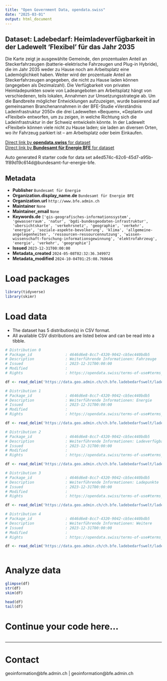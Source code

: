 ```yaml
---
title: "Open Government Data, opendata.swiss"
date: "2025-03-01"
output: html_document
---
```


## Dataset: Ladebedarf: Heimladeverfügbarkeit in der Ladewelt 'Flexibel' für das Jahr 2035

Die Karte zeigt je ausgewählte Gemeinde, den prozentualen Anteil an Steckerfahrzeugen (batterie-elektrische Fahrzeugen und Plug-in Hybride), die im Jahr 2035 weder zu Hause noch am Arbeitsplatz eine Lademöglichkeit haben. Weiter wird der prozentuale Anteil an Steckerfahrzeugen angegeben, die nicht zu Hause laden können (angegeben als Dezimalzahl). Die Verfügbarkeit von privaten Heimladepunkten sowie von Ladeangeboten am Arbeitsplatz hängt von verschiedenen, teils lokalen, Annahmen zur Umsetzungsstrategie ab. Um die Bandbreite möglicher Entwicklungen aufzuzeigen, wurde basierend auf gemeinsamen Branchenannahmen in der BFE-Studie «Verständnis Ladeinfrastruktur 2050» die drei Ladewelten «Bequem», «Geplant» und «Flexibel» entworfen, um zu zeigen, in welche Richtung sich die Ladeinfrastruktur in der Schweiz entwickeln könnte. In der Ladewelt «Flexibel» können viele nicht zu Hause laden; sie laden an diversen Orten, wo ihr Fahrzeug parkiert ist – am Arbeitsplatz oder beim Einkaufen.

[Direct link by **opendata.swiss** for dataset](https://opendata.swiss/de/dataset/ladebedarf-heimladeverfugbarkeit-in-der-ladewelt-flexibel-fur-das-jahr-2035)<br>
[Direct link by **Bundesamt für Energie BFE** for dataset](https://opendata.swiss/perma/a4ed574c-62c6-45d7-a95b-1f89d19c614d@bundesamt-fur-energie-bfe)

Auto generated R starter code for data set a4ed574c-62c6-45d7-a95b-1f89d19c614d@bundesamt-fur-energie-bfe.

## Metadata

- **Publisher** `Bundesamt für Energie`
- **Organization.display_name.de** `Bundesamt für Energie BFE`
- **Organization.url** `http://www.bfe.admin.ch`
- **Maintainer** `None`
- **Maintainer_email** `None`
- **Keywords.de** `['gis-geografisches-informationssystem', 'gewasserraum', 'natur', 'bgdi-bundesgeodaten-infrastruktur', 'ubersichtskarte', 'verkehrsnetz', 'geographie', 'verkehr', 'energie', 'soziale-aspekte-bevolkerung', 'klima', 'allgemeine-angelegenheiten', 'ressourcen-ressourcennutzung', 'wissen-wissenschaft-forschung-informationsgewinnung', 'elektrofahrzeug', 'energie', 'verkehr', 'geographie']`
- **Issued** `2023-12-31T00:00:00`
- **Metadata_created** `2024-05-08T02:32:36.349972`
- **Metadata_modified** `2024-10-04T01:25:08.760646`


# Load packages

```r

library(tidyverse)
library(skimr)

```

# Load data

-   The dataset has 5 distribution(s) in CSV format.
-   All available CSV distributions are listed below and can be read into a tibble.

```r

# Distribution 0
# Package_id               : 4646d6e8-8cc7-4320-9042-cb5ec440bdb5
# Description              : Weiterführende Informationen: Fahrzeuge
# Issued                   : 2023-12-31T00:00:00
# Modified                 : 
# Rights                   : https://opendata.swiss/terms-of-use#terms_by

df <- read_delim('https://data.geo.admin.ch/ch.bfe.ladebedarfswelt/ladebedarfswelt/ladebedarfswelt-fahrzeuge_2056.csv.zip')

# Distribution 1
# Package_id               : 4646d6e8-8cc7-4320-9042-cb5ec440bdb5
# Description              : Weiterführende Informationen: Energie
# Issued                   : 2023-12-31T00:00:00
# Modified                 : 
# Rights                   : https://opendata.swiss/terms-of-use#terms_by

df <- read_delim('https://data.geo.admin.ch/ch.bfe.ladebedarfswelt/ladebedarfswelt/ladebedarfswelt-energie_2056.csv.zip')

# Distribution 2
# Package_id               : 4646d6e8-8cc7-4320-9042-cb5ec440bdb5
# Description              : Weiterführende Informationen: Ladeverfügbarkeit
# Issued                   : 2023-12-31T00:00:00
# Modified                 : 
# Rights                   : https://opendata.swiss/terms-of-use#terms_by

df <- read_delim('https://data.geo.admin.ch/ch.bfe.ladebedarfswelt/ladebedarfswelt/ladebedarfswelt-verfuegbarkeit_2056.csv.zip')

# Distribution 3
# Package_id               : 4646d6e8-8cc7-4320-9042-cb5ec440bdb5
# Description              : Weiterführende Informationen: Ladepunkte
# Issued                   : 2023-12-31T00:00:00
# Modified                 : 
# Rights                   : https://opendata.swiss/terms-of-use#terms_by

df <- read_delim('https://data.geo.admin.ch/ch.bfe.ladebedarfswelt/ladebedarfswelt/ladebedarfswelt-ladepunkte_2056.csv.zip')

# Distribution 4
# Package_id               : 4646d6e8-8cc7-4320-9042-cb5ec440bdb5
# Description              : Weiterführende Informationen: Weitere
# Issued                   : 2023-12-31T00:00:00
# Modified                 : 
# Rights                   : https://opendata.swiss/terms-of-use#terms_by

df <- read_delim('https://data.geo.admin.ch/ch.bfe.ladebedarfswelt/ladebedarfswelt/ladebedarfswelt-weitere_2056.csv.zip')



```

# Analyze data

```r

glimpse(df)
str(df)
skim(df)

head(df)
tail(df)

```

# Continue your code here...

```r

```

------------------------------------------------------------------------

# Contact

geoinformation@bfe.admin.ch | geoinformation@bfe.admin.ch
